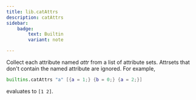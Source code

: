 ```yaml
---
title: lib.catAttrs
description: catAttrs
sidebar:
    badge: 
        text: Builtin
        variant: note

---
```



Collect each attribute named *attr* from a list of attribute
sets.  Attrsets that don't contain the named attribute are
ignored. For example,

```nix
builtins.catAttrs "a" [{a = 1;} {b = 0;} {a = 2;}]
```

evaluates to `[1 2]`.
